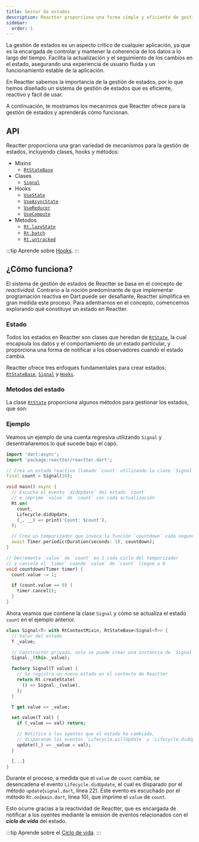 ```yaml
---
title: Gestor de estados
description: Reactter proporciona una forma simple y eficiente de gestionar el estado de tu aplicación.
sidebar:
  order: 1
---
```


La gestión de estados es un aspecto crítico de cualquier aplicación, ya que es la encargada de controlar y mantener la coherencia de los datos a lo largo del tiempo.
Facilita la actualización y el seguimiento de los cambios en el estado, asegurando una experiencia de usuario fluida y un funcionamiento estable de la aplicación.

En Reactter sabemos la importancia de la gestión de estados, por lo que hemos diseñado un sistema de gestión de estados que es eficiente, reactivo y fácil de usar.

A continuación, te mostramos los mecanimos que Reactter ofrece para la gestión de estados y aprenderás cómo funcionan.

## API

Reactter proporciona una gran variedad de mecanismos para la gestión de estados, incluyendo clases, hooks y métodos:

- Mixins
  - <HT>[`RtStateBase`](/reactter/es/classes/RtStateBase)</HT>
- Clases
  - <HT>[`Signal`](/reactter/es/classes/signal)</HT>
- Hooks
  - <HT>[`UseState`](/reactter/es/hooks/use_state)</HT>
  - <HT>[`UseAsyncState`](/reactter/es/hooks/use_async_state)</HT>
  - <HT>[`UseReducer`](/reactter/es/hooks/use_reducer)</HT>
  - <HT>[`UseCompute`](/reactter/es/hooks/use_compute)</HT>
- Metodos
  - <HM>[`Rt.lazyState`](/reactter/es/methods/state_management_methods/#rtlazy_state)</HM>
  - <HM>[`Rt.batch`](/reactter/es/methods/state_management_methods/#rtbatch)</HM>
  - <HM>[`Rt.untracked`](/reactter/es/methods/state_management_methods/#rtuntracked)</HM>

:::tip
  Aprende sobre <HT>[Hooks](/reactter/es/core_concepts/hooks)</HT>.
:::

## ¿Cómo funciona?

El sistema de gestión de estados de Reactter se basa en el concepto de _reactividad_.
Contrario a la noción predominante de que implementar programación reactiva en Dart puede ser desafiante,
Reactter simplifica en gran medida este proceso.
Para adentrarnos en el concepto, comencemos explorando qué constituye un estado en Reactter.

### Estado

Todos los estados en Reactter son clases que heredan de <HT><a href="https://pub.dev/documentation/reactter/latest/reactter/RtState-class.html" target="_blank">`RtState`</a></HT>,
la cual encapsula los datos y el comportamiento de un estado particular, y proporciona una forma de notificar a los observadores cuando el estado cambia.

Reactter ofrece tres enfoques fundamentales para crear estados: <HT>[`RtStateBase`](/reactter/es/classes/RtStateBase)</HT>, <HT>[`Signal`](/reactter/es/classes/signal)</HT> y <HT>[`Hooks`](/reactter/es/core_concepts/hooks)</HT>.

### Metodos del estado

La clase <HT><a href="https://pub.dev/documentation/reactter/latest/reactter/RtState-class.html" target="_blank">`RtState`</a></HT> proporciona algunos métodos para gestionar los estados, que son:

<StateMethods />

### Ejemplo

Veamos un ejemplo de una cuenta regresiva utilizando <HT>`Signal`</HT> y desentrañaremos lo qué sucede bajo el capó.

```dart title="main.dart" /(Signal)(?!\u0060)/ /count(?!down)(?!\u0060)/ "count.value" "Rt.on" "Lifecycle.didUpdate"
import 'dart:async';
import 'package:reactter/reactter.dart';

// Crea un estado reactivo llamado `count` utilizando la clase `Signal`
final count = Signal(10);

void main() async {
  // Escucha el evento `didUpdate` del estado `count`
  // e imprime `value` de `count` con cada actualización
  Rt.on(
    count,
    Lifecycle.didUpdate,
    (_, __) => print('Count: $count'),
  );

  // Crea un temporizador que invoca la función `countdown` cada segundo
  await Timer.periodic(Duration(seconds: 1), countdown);
}

// Decrementa `value` de `count` en 1 cada ciclo del temporizador
// y cancela el `timer` cuando `value` de `count` llegue a 0
void countdown(Timer timer) {
  count.value -= 1;

  if (count.value == 0) {
    timer.cancel();
  }
}
```

Ahora veamos que contiene la clase <HT>`Signal`</HT> y cómo se actualiza el estado `count` en el ejemplo anterior.

```dart title="signal.dart" "RtContextMixin" "Rt.createState" "RtStateBase" "_value" "update"
class Signal<T> with RtContextMixin, RtStateBase<Signal<T>> {
  // Valor del estado
  T _value;

  // Constructor privada, solo se puede crear una instancia de `Signal` a través del factory.
  Signal._(this._value);

  factory Signal(T value) {
    // Se registra un nuevo estado en el contexto de Reactter
    return Rt.createState(
      () => Signal._(value),
    );
  }

  T get value => _value;

  set value(T val) {
    if (_value == val) return;

    // Notifica a los oyentes que el estado ha cambiado,
    // disparando los eventos `Lifecycle.willUpdate` y `Lifecycle.didUpdate` en orden.
    update((_) => _value = val);
  }

  [...]
}
```

Durante el proceso, a medida que el `value` de `count` cambia, se desencadena el evento <HE>`Lifecycle.didUpdate`</HE>, el cual es disparado por el método <HM>`update`</HM>(`signal.dart`, linea 22).
Este evento es escuchado por el método <HM>`Rt.on`</HM>(`main.dart`, linea 10), que imprime el `value` de `count`.

Esto ocurre gracias a la reactividad de Reactter, que es encargada de notificar a los oyentes mediante la emisión de eventos relacionados con el **_ciclo de vida_** del estado.

:::tip
  Aprende sobre el <HT>[Ciclo de vida](/reactter/es/core_concepts/lifecycle)</HT>.
:::